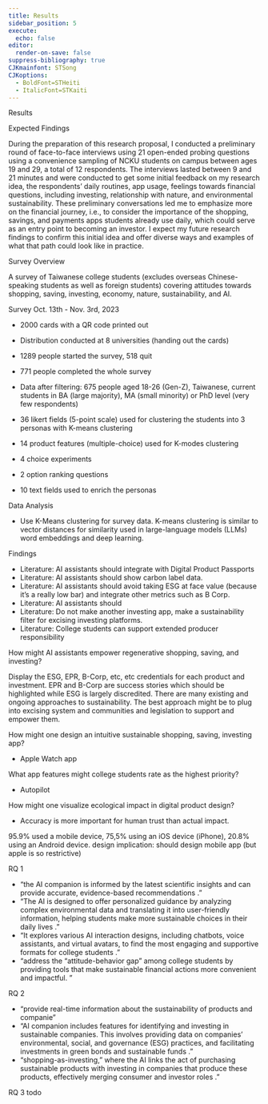 ```yaml
---
title: Results
sidebar_position: 5
execute:
  echo: false
editor:
  render-on-save: false
suppress-bibliography: true
CJKmainfont: STSong
CJKoptions:
  - BoldFont=STHeiti
  - ItalicFont=STKaiti
---
```





Results

Expected Findings

During the preparation of this research proposal, I conducted a
preliminary round of face-to-face interviews using 21 open-ended probing
questions using a convenience sampling of NCKU students on campus
between ages 19 and 29, a total of 12 respondents. The interviews lasted
between 9 and 21 minutes and were conducted to get some initial feedback
on my research idea, the respondents’ daily routines, app usage,
feelings towards financial questions, including investing, relationship
with nature, and environmental sustainability. These preliminary
conversations led me to emphasize more on the financial journey, i.e.,
to consider the importance of the shopping, savings, and payments apps
students already use daily, which could serve as an entry point to
becoming an investor. I expect my future research findings to confirm
this initial idea and offer diverse ways and examples of what that path
could look like in practice.

Survey Overview


A survey of Taiwanese college students (excludes overseas
Chinese-speaking students as well as foreign students) covering
attitudes towards shopping, saving, investing, economy, nature,
sustainability, and AI.

Survey Oct. 13th - Nov. 3rd, 2023

-   2000 cards with a QR code printed out

-   Distribution conducted at 8 universities (handing out the cards)

-   1289 people started the survey, 518 quit

-   771 people completed the whole survey

-   Data after filtering: 675 people aged 18-26 (Gen-Z), Taiwanese,
    current students in BA (large majority), MA (small minority) or PhD
    level (very few respondents)

-   36 likert fields (5-point scale) used for clustering the students
    into 3 personas with K-means clustering

-   14 product features (multiple-choice) used for K-modes clustering

-   4 choice experiments

-   2 option ranking questions

-   10 text fields used to enrich the personas

Data Analysis

-   Use K-Means clustering for survey data. K-means clustering is
    similar to vector distances for similarity used in large-language
    models (LLMs) word embeddings and deep learning.

Findings

-   Literature: AI assistants should integrate with Digital Product
    Passports
-   Literature: AI assistants should show carbon label data.
-   Literature: AI assistants should avoid taking ESG at face value
    (because it’s a really low bar) and integrate other metrics such as
    B Corp.
-   Literature: AI assistants should
-   Literature: Do not make another investing app, make a sustainability
    filter for excising investing platforms.
-   Literature: College students can support extended producer
    responsibility

How might AI assistants empower regenerative shopping, saving, and
investing?

Display the ESG, EPR, B-Corp, etc, etc credentials for each product and
investment. EPR and B-Corp are success stories which should be
highlighted while ESG is largely discredited. There are many existing
and ongoing approaches to sustainability. The best approach might be to
plug into excising system and communities and legislation to support and
empower them.

How might one design an intuitive sustainable shopping, saving,
investing app?

-   Apple Watch app

What app features might college students rate as the highest priority?

-   Autopilot

How might one visualize ecological impact in digital product design?

-   Accuracy is more important for human trust than actual impact.

95.9% used a mobile device, 75,5% using an iOS device (iPhone), 20.8%
using an Android device. design implication: should design mobile app
(but apple is so restrictive)

RQ 1

-   “the AI companion is informed by the latest scientific insights and
    can provide accurate, evidence-based recommendations .”
-   “The AI is designed to offer personalized guidance by analyzing
    complex environmental data and translating it into user-friendly
    information, helping students make more sustainable choices in their
    daily lives .”
-   “It explores various AI interaction designs, including chatbots,
    voice assistants, and virtual avatars, to find the most engaging and
    supportive formats for college students .”
-   “address the “attitude-behavior gap” among college students by
    providing tools that make sustainable financial actions more
    convenient and impactful. ”

RQ 2

-   “provide real-time information about the sustainability of products
    and companie”
-   “AI companion includes features for identifying and investing in
    sustainable companies. This involves providing data on companies’
    environmental, social, and governance (ESG) practices, and
    facilitating investments in green bonds and sustainable funds .”
-   “shopping-as-investing,” where the AI links the act of purchasing
    sustainable products with investing in companies that produce these
    products, effectively merging consumer and investor roles .”

RQ 3 todo
